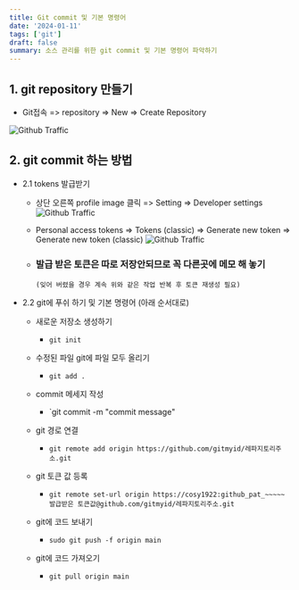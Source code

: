 ```yaml
---
title: Git commit 및 기본 명령어
date: '2024-01-11'
tags: ['git']
draft: false
summary: 소스 관리를 위한 git commit 및 기본 명령어 파악하기
---
```


## 1. git repository 만들기

- Git접속 => repository => New => Create Repository

![Github Traffic](/blog/static/images/blogImg/git1.png)

## 2. git commit 하는 방법

- 2.1 tokens 발급받기

  - 상단 오른쪽 profile image 클릭 => Setting => Developer settings
    ![Github Traffic](/blog/static/images/blogImg/git2.png)
  - Personal access tokens => Tokens (classic) => Generate new token => Generate new token (classic)
    ![Github Traffic](/blog/static/images/blogImg/git3.png)

  - ### 발급 받은 토큰은 따로 저장안되므로 꼭 다른곳에 메모 해 놓기
    `(잊어 버렸을 경우 계속 위와 같은 작업 반복 후 토큰 재생성 필요)`

- 2.2 git에 푸쉬 하기 및 기본 명령어 (아래 순서대로)

  - 새로운 저장소 생성하기
    - `git init`
  - 수정된 파일 git에 파일 모두 올리기
    - `git add .`
  - commit 메세지 작성
    - `git commit -m "commit message"
  - git 경로 연결
    - `git remote add origin https://github.com/gitmyid/레파지토리주소.git`
  - git 토큰 값 등록
    - `git remote set-url origin https://cosy1922:github_pat_~~~~~발급받은 토큰값@github.com/gitmyid/레파지토리주소.git`
  - git에 코드 보내기

    - `sudo git push -f origin main`

  - git에 코드 가져오기
    - `git pull origin main`
